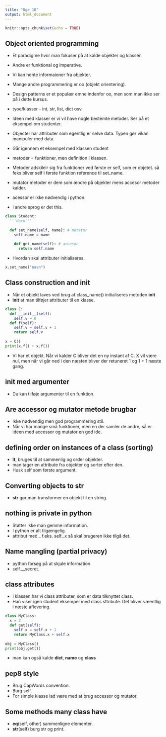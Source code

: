 ```yaml
---
title: "Uge 10"
output: html_document
---
```


```r
knitr::opts_chunk$set(echo = TRUE)
```

## Object oriented programming

- Et paradigme hvor man fokuser på at kalde objekter og klasser.
- Andre er funktional og imperative.
- Vi kan hente informaioner fra objekter.
- Mange andre programmering er oo (objekt orientering).
- Design patterns er et populær emne indenfor oo, men som man ikke ser på
  i dette kursus.
- tyoe/klasser - int, str, list, dict osv. 
- Ideen med klasser er vi vil have nogle bestemte metoder. Ser på et eksempel
om studenter. 
- Objecter har attributer som egentlig er selve data. Typen gør vikan manipuler
med data.
- Går igennem et eksempel med klassen student


- metoder = funktioner, men definition i klassen.
- Metoder adskilelr sig fra funktioner ved første er self, som er objetet.
så feks bliver self i første funktion reference til set_name. 

- mutator metoder er dem som ændre på objekter mens accesor metoder kalder.
- acessor er ikke nødvendig i python. 
- I andre sprog er det this. 

```python
class Student:
  '''docu'''
  
  def set_name(self, name): # mutator
    self.name = name
    
    def get_name(self): # accesor
      return self.name
```

- Hvordan skal attributer initialiseres. 

```python
x.set_name("navn")
```


## Class construction and __init__

- Når et objekt laves ved brug af class_name() initialiseres metoden __init__
- __init__ at man tilføjer attributer til en klasse.

```python
class C:
  def __init__(self):
    self.v = 0
  def f(self):
    self.v = self.v + 1
    return self.v
    
x = C()
print(x.f() + x.f())
```

- Vi har et objekt. Når vi kalder C bliver det en ny instant af C. X vil være nul,
men når vi går ned i den næsten bliver der retuneret 1 og 1 + 1 næste gang.

## __init__ med argumenter

- Du kan tilføje argumenter til en funktion. 

## Are accessor og mutator metode brugbar

- Ikke nødvendig men god programmering stil.
- Når vi har mange små funktioner, men en der samler de andre, så er ideen med
accessor og mutator en god ide. 


## defining order on instances of a class (sorting)

- __lt__, bruges til at sammenlig og order objekter. 
- man tager en attribute fra objekter og sorter efter den.
- Husk self som første argument.


## Converting objects to str

- __str__ gør man transformer en objekt til en string. 


## nothing is private in python

- Støtter ikke man gemme information.
- I python er alt tilgængelig. 
- attribut med _ f.eks. self._x så skal brugeren ikke tilgå det. 

## Name mangling (partial privacy)

- python forsøg på at skjule information. 
- self.__secret. 

## class attributes

- I klassen har vi class attributer, som er data tilknyttet class.
- Han viser igen student eksempel med class sttribute. Det bliver væentlig i
næste aflevering.  

```python
class MyClass:
  x = 2
  def get(self):
    self.x = self.x + 1
    return MyClass.x + self.x
  
obj = MyClass()
print(obj,get())
```


- man kan også kalde __dict__, __name__ og __class__

## pep8 style

- Brug CapWords convention.
- Burg self.
- For simple klasse lad være med at brug accessor og mutator.

## Some methods many class have

- __eq__(self, other) sammenligne elementer.
- __str__(self) burg str og print.
